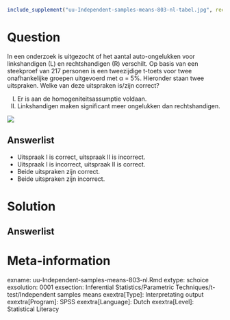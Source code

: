 ```{r, echo = FALSE, results = "hide"}
include_supplement("uu-Independent-samples-means-803-nl-tabel.jpg", recursive = TRUE)
```




Question
========
  
In een onderzoek is uitgezocht of het aantal auto-ongelukken voor linkshandigen (L) en rechtshandigen (R) verschilt. Op basis van een steekproef van 217 personen is een tweezijdige t-toets voor twee onafhankelijke groepen uitgevoerd met α = 5%. Hieronder staan twee uitspraken. Welke van deze uitspraken is/zijn correct?

I.   Er is aan de homogeniteitsassumptie voldaan. 
II.  Linkshandigen maken significant meer ongelukken dan rechtshandigen.


![](uu-Independent-samples-means-803-nl-tabel.jpg)
  
Answerlist
----------
* Uitspraak I is correct, uitspraak II is incorrect. 
* Uitspraak I is incorrect, uitspraak II is correct. 
* Beide uitspraken zijn correct. 
* Beide uitspraken zijn incorrect. 


Solution
========
  


Answerlist
----------



Meta-information
================
exname: uu-Independent-samples-means-803-nl.Rmd
extype: schoice
exsolution: 0001
exsection: Inferential Statistics/Parametric Techniques/t-test/Independent samples means
exextra[Type]: Interpretating output
exextra[Program]: SPSS
exextra[Language]: Dutch
exextra[Level]: Statistical Literacy
